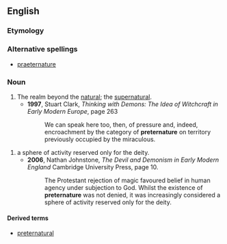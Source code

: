 ==English==

===Etymology===
{{prefix|preter|nature}}

===Alternative spellings===
*[[praeternature]]

===Noun===
{{en-noun|-}}

# The realm beyond the [[natural]]; the [[supernatural]].
#*'''1997''', Stuart Clark, ''Thinking with Demons: The Idea of Witchcraft in Early Modern Europe'', page 263
#*:We can speak here too, then, of pressure and, indeed, encroachment by the category of '''preternature''' on territory previously occupied by the miraculous.  

#a sphere of activity reserved only for the deity.
#*'''2006''', Nathan Johnstone, ''The Devil and Demonism in Early Modern England'' Cambridge University Press, page 10.
#*:The Protestant rejection of magic favoured belief in human agency under subjection to God. Whilst the existence of '''preternature''' was not denied, it was increasingly considered a sphere of activity reserved only for the deity.


====Derived terms====
*[[preternatural]]